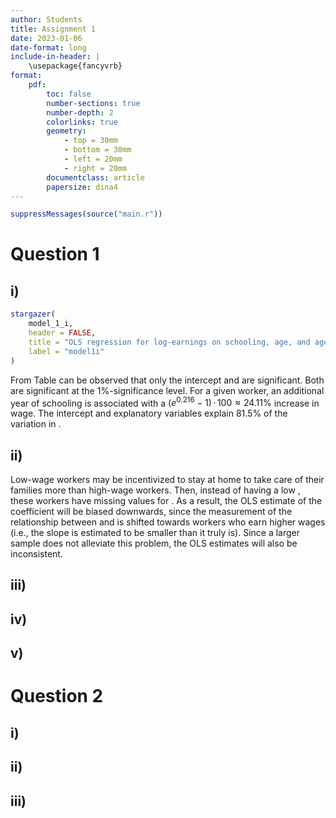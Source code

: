 ```yaml
---
author: Students
title: Assignment 1
date: 2023-01-06
date-format: long
include-in-header: |
    \usepackage{fancyvrb}
format:
    pdf:
        toc: false
        number-sections: true
        number-depth: 2
        colorlinks: true
        geometry:
            - top = 30mm
            - bottom = 30mm
            - left = 20mm
            - right = 20mm
        documentclass: article
        papersize: dina4
---
```


```r

suppressMessages(source("main.r"))

```


# Question 1

## i)

```r

stargazer(
    model_1_i,
    header = FALSE,
    title = "OLS regression for log-earnings on schooling, age, and age squared." ,
    label = "model1i"
)

```

From Table \ref{model1i} can be observed that only the intercept and \verb+schooling+ are significant. 
Both are significant at the $1\%$-significance level.
For a given worker, an additional year of schooling is associated with a $(e^{0.216} - 1)\,\cdot\,100 \approx 24.11\%$ increase in wage.
The intercept and explanatory variables explain $81.5\%$ of the variation in \verb+logwage+.

## ii)

Low-wage workers may be incentivized to stay at home to take care of their families more than high-wage workers.
Then, instead of having a low \verb+logwage+, these workers have missing values for \verb+logwage+.
As a result, the OLS estimate of the \verb+schooling+ coefficient will be biased downwards, since the measurement of the relationship between \verb+logwage+ and \verb+schooling+ is shifted towards workers who earn higher wages (i.e., the slope is estimated to be smaller than it truly is). Since a larger sample does not alleviate this problem, the OLS estimates will also be inconsistent.

<!-- formulate sample selection model -->

## iii)

<!-- "you need to have a variable that explains why they are in the sample but not why they are getting higher wages" -> use economic theory (assumptions); cannot use t-tests on coefficients on SELECTED SAMPLE -->
<!-- maybe provide some counterarguments to exclusion restriction  -->

## iv)

## v)

# Question 2

## i)

## ii)

## iii)